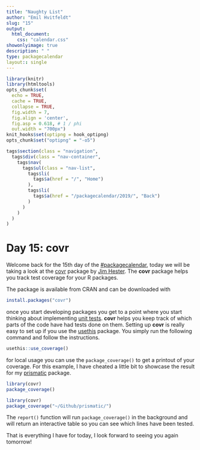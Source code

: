 ```yaml
---
title: "Naughty List"
author: "Emil Hvitfeldt"
slug: "15"
output: 
  html_document:
    css: "calendar.css"
showonlyimage: true
description: " "
type: packagecalendar
layout:: single
---
```


<html>
    <link rel="stylesheet" href="/css/calendar-post.css"/>
</html>

```r
library(knitr)
library(htmltools)
opts_chunk$set(
  echo = TRUE, 
  cache = TRUE,
  collapse = TRUE,
  fig.width = 7, 
  fig.align = 'center',
  fig.asp = 0.618, # 1 / phi
  out.width = "700px")
knit_hooks$set(optipng = hook_optipng)
opts_chunk$set("optipng" = "-o5")
```

```r
tags$section(class = "navigation",
  tags$div(class = "nav-container",
    tags$nav(
      tags$ul(class = "nav-list",
        tags$li(
          tags$a(href = "/", "Home")
        ),
        tags$li(
          tags$a(href = "/packagecalendar/2019/", "Back")
        )
      )
    )
  )
)
```

# Day 15: covr

Welcome back for the 15th day of the [#packagecalendar](https://twitter.com/hashtag/packagecalendar),
today we will be taking a look at the [covr](https://github.com/r-lib/covr) package by [Jim Hester](https://twitter.com/jimhester_).
The **covr** package helps you track test coverage for your R packages.

The package is available from CRAN and can be downloaded with

```r
install.packages("covr")
```

once you start developing packages you get to a point where you start thinking about implementing [unit tests](http://r-pkgs.had.co.nz/tests.html).
**covr** helps you keep track of which parts of the code have had tests done on them.
Setting up **covr** is really easy to set up if you use the [usethis](https://usethis.r-lib.org/) package.
You simply run the following command and follow the instructions.

```r
usethis::use_coverage()
```

for local usage you can use the `package_coverage()` to get a printout of your coverage.
For this example, I have cheated a little bit to showcase the result for my [prismatic](https://github.com/EmilHvitfeldt/prismatic) package.

```r
library(covr)
package_coverage()
```

```r
library(covr)
package_coverage("~/Github/prismatic/")
```

The `report()` function will run `package_coverage()` in the background and will return an interactive table so you can see which lines have been tested.

That is everything I have for today, I look forward to seeing you again tomorrow!
